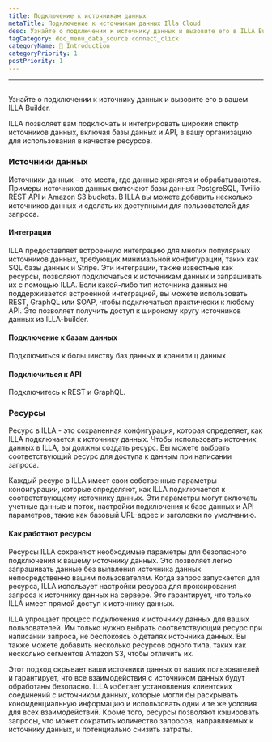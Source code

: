 ```yaml
---
title: Подключение к источникам данных
metaTitle: Подключение к источникам данных Illa Cloud
desc: Узнайте о подключении к источнику данных и вызовите его в ILLA Builder
tagCategory: doc_menu_data_source connect_click
categoryName: 👋 Introduction
categoryPriority: 1
postPriority: 1
---
```


* * *

## <Heading hidden>Подключиться к источникам данных (действие)</Heading>

Узнайте о подключении к источнику данных и вызовите его в вашем ILLA Builder.

ILLA позволяет вам подключать и интегрировать широкий спектр источников данных, включая базы данных и API, в вашу организацию для использования в качестве ресурсов.

### Источники данных

Источники данных - это места, где данные хранятся и обрабатываются. Примеры источников данных включают базы данных PostgreSQL, Twilio REST API и Amazon S3 buckets. В ILLA вы можете добавить несколько источников данных и сделать их доступными для пользователей для запроса.

#### Интеграции

ILLA предоставляет встроенную интеграцию для многих популярных источников данных, требующих минимальной конфигурации, таких как SQL базы данных и Stripe. Эти интеграции, также известные как ресурсы, позволяют подключаться к источникам данных и запрашивать их с помощью ILLA. Если какой-либо тип источника данных не поддерживается встроенной интеграцией, вы можете использовать REST, GraphQL или SOAP, чтобы подключаться практически к любому API. Это позволяет получить доступ к широкому кругу источников данных из ILLA-builder.

#### Подключение к базам данных

Подключиться к большинству баз данных и хранилищ данных

#### Подключиться к API

Подключитесь к REST и GraphQL.

### Ресурсы

Ресурс в ILLA - это сохраненная конфигурация, которая определяет, как ILLA подключается к источнику данных. Чтобы использовать источник данных в ILLA, вы должны создать ресурс. Вы можете выбрать соответствующий ресурс для доступа к данным при написании запроса.

Каждый ресурс в ILLA имеет свои собственные параметры конфигурации, которые определяют, как ILLA подключается к соответствующему источнику данных. Эти параметры могут включать учетные данные и поток, настройки подключения к базе данных и API параметров, такие как базовый URL-адрес и заголовки по умолчанию.

#### Как работают ресурсы

Ресурсы ILLA сохраняют необходимые параметры для безопасного подключения к вашему источнику данных. Это позволяет легко запрашивать данные без выявления источника данных непосредственно вашим пользователям. Когда запрос запускается для ресурса, ILLA использует настройки ресурса для проксирования запроса к источнику данных на сервере. Это гарантирует, что только ILLA имеет прямой доступ к источнику данных.

ILLA упрощает процесс подключения к источнику данных для ваших пользователей. Им только нужно выбрать соответствующий ресурс при написании запроса, не беспокоясь о деталях источника данных. Вы также можете добавить несколько ресурсов одного типа, таких как несколько сегментов Amazon S3, чтобы отличить их.

Этот подход скрывает ваши источники данных от ваших пользователей и гарантирует, что все взаимодействия с источником данных будут обработаны безопасно. ILLA избегает установления клиентских соединений с источником данных, которые могли бы раскрывать конфиденциальную информацию и использовать одни и те же условия для всех взаимодействий. Кроме того, ресурсы позволяют кэшировать запросы, что может сократить количество запросов, направляемых к источнику данных, и потенциально снизить затраты.
